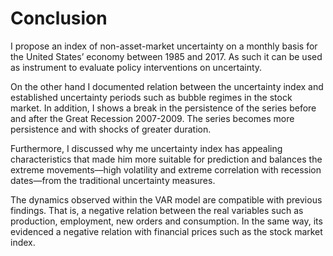 # Conclusion {-}

I propose an index of non-asset-market uncertainty on a monthly basis for the United States' economy between 1985 and 2017. As such it can be used as instrument to evaluate policy interventions on uncertainty. 

On the other hand I documented relation between the uncertainty index and established uncertainty periods such as bubble regimes in the stock market. In addition, I shows a break in the persistence of the series before and after the Great Recession 2007-2009. The series becomes more persistence and with shocks of greater duration.

Furthermore, I discussed why me uncertainty index has appealing characteristics that made him more suitable for prediction and balances the extreme movements---high volatility and extreme correlation with recession dates---from the traditional uncertainty measures.

The dynamics observed within the VAR model are compatible with previous findings. That is, a negative relation between the real variables such as production, employment, new orders and consumption. In the same way, its evidenced a negative relation with financial prices such as the stock market index. 
